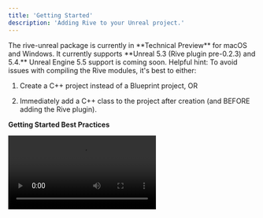 ```yaml
---
title: 'Getting Started'
description: 'Adding Rive to your Unreal project.'
---
```


<Note>
  The rive-unreal package is currently in **Technical Preview** for macOS and Windows. It currently supports **Unreal 5.3 (Rive plugin pre-0.2.3) and 5.4.** Unreal Engine 5.5 support is coming soon.
</Note>

<Tip>
  Helpful hint: To avoid issues with compiling the Rive modules, it's best to either:

  1. Create a C++ project instead of a Blueprint project, OR&#x20;

  2. Immediately add a C++ class to the project after creation (and BEFORE adding the Rive plugin).
</Tip>

**Getting Started Best Practices**

<video controls className="w-full aspect-video" src="https://ucarecdn.com/a320730a-abb9-48cc-b945-7fb4ad65767c/" />

## Build requirements

Specific platform dependencies and build tools are needed to compile the Rive plugin.

<Note>
  These steps are only a temporary requirement before the plugin is distributed through **Fab**.
</Note>

### Unreal Version

* Install 

  *UE 5.3.2 or above*

   \- 

  [Epic Games Launcher.](https://store.epicgames.com/en-US/download)

* Ensure that 

  *5.3.2 or above*

   is set as the current version:

  ![Image](https://ucarecdn.com/c75a2b18-7208-4b28-bfef-a998a9a0bf08/)

* Ensure 

  **Engine Source**

   is checked from the 

  **Options**

   launcher shown above:

  ![Image](https://ucarecdn.com/50bf5981-f34a-43cd-b149-09a84bb8b49b/)

<Note>
  Work is underway to support newer (and older) versions of Unreal. If you require a specific version of Unreal to be supported, please reach out to us on our [support channel](https://rive.atlassian.net/servicedesk/customer/portals).
</Note>

### MacOS

The plugin should work on M-Series chips and Intel. *Please* [file an issue on Github](https://github.com/rive-app/rive-unreal/issues) *if you're encountering difficulties and share you environment details.*

**Steps:**

* [Install XCode ](https://developer.apple.com/xcode/)

  for MacOS.

### Windows

<Note>
  At the moment Rive-Unreal supports DX11 and DX12 on Windows. Vulkan support is in progress.
</Note>

**Steps:**

1. [Install Visual Studio](https://visualstudio.microsoft.com/)

    for Windows.

2. Follow 

   [these instructions](https://dev.epicgames.com/documentation/en-us/unreal-engine/setting-up-visual-studio-development-environment-for-cplusplus-projects-in-unreal-engine?application_version=5.3)

    for setting up Visual Studio for Unreal development.

3. Ensure your project 

   [RHI is set to DirectX 11:](https://dev.epicgames.com/community/learning/tutorials/aqV9/render-hardware-interface-rhi)

   ![Image](https://ucarecdn.com/67796611-16cd-43f6-ae84-1990a793dcb0/)

**Debug steps**:

Follow these additional steps if you're encountering issues building.

* For the 

  **Visual Studio Installer**

   within the 

  **Game development with C++**

   section, be sure to also check:

  * Unreal Engine installer

  * Unreal Engine Test Adapter

  * Unreal Engine uproject support (Preview)

* Ensure Visual Studio and toolchains are updated to the latest versions.

* Ensure you're using a supported version of MSVC. You may run into Windows Toolchain issues, for example:

<Note>
  *"UnrealBuildTool has banned the MSVC 14.39.33519-14.39.99999 toolchains due to compiler issues. Please install a different toolchain such as 14.38.33130 by opening the generated solution and installing recommended components or from the Visual Studio installer.*
</Note>

## Demo Project

To quickly experiment with rive-unreal, take a look at our [demos project](https://github.com/rive-app/rive-unreal-demos). This sample project demonstrates various Rive features and ways to render Rive content. The blueprint code provides additional instructions and comments on using Rive in Unreal.

**Follow these steps:**

1. Ensure you've completed the steps outlined in 

   **Build requirements**

    above.

2. Download the latest project from the Github.

3. Extract the project and run 

   **ShowDemo.uproject.**

4. Wait a bit until a popup appears, asking to build missing modules. Select 

   **yes.**

    Note that the names of the modules may differ from the image below. 

   ![Image](https://ucarecdn.com/4cf3df6f-9ce6-47d5-8368-8c51f3c7d995/)

5. It may take a while to open the project the first time and appear as if nothing is happening. It shouldn't take longer than a few minutes.

6. Play the 

   **MainMenu**

    level (

   `/Content/Levels/MainMenu/LV_MainMenu.umap`

   ).

**Debug steps**:

* See the debug steps in 

  **Build requirements.**

* If you encounter difficulties compiling, please 

  [report the issue on our Github.](https://github.com/rive-app/rive-unreal/issues)

## Add Rive to an existing project

<Note>
  We plan to distribute the Rive Unreal plugin as a free asset on Fab. Until then, the following steps are needed to add Rive to an existing project.
</Note>

**Steps:**

1. Ensure you've completed the steps outlined in 

   **Build requirements**

    above. Shut down the Unreal Editor if it is open.

2. Download the latest version of the plugin from the Github 

   [releases tab](https://github.com/rive-app/rive-unreal/releases)

    (named with a version number like 

   **Rive-X.Y.Z.zip**

   )

3. Extract the zip and copy the content to your Unreal project in the file system folder 

   `Your-Project-Name/Plugins/Rive/`

4. Open your project 

   *.uproject*

    file.

5. Wait a bit until a popup appears, asking to build missing modules. Select 

   **yes.**

6. It may take a while to open the project the first time and appear as if nothing is happening. It shouldn't take longer than a few minutes.

7. Once the project is open, ensure that the Rive plugin is enabled: 

   **Settings->Plugins**

    and search for 

   **Rive.**

   ![Image](https://ucarecdn.com/1e6d9667-d43b-4948-abd1-7735c25cbecb/)

Now you can add Rive content!

**Debug steps**:

* See the debug steps in 

  **Build requirements.**

* For Windows, ensure the RHI is set to 

  **DirectX 11.**

* If you encounter difficulties compiling, please 

  [report the issue on our Github.](https://github.com/rive-app/rive-unreal/issues)

## Adding a Rive file to Unreal

See our documentation on [Exporting](../../editor/exporting/exporting-for-runtime) real-time content.

Once you have a `.riv` file, you can simply drag it into the Unreal asset panel, which will automatically create a **RiveFile** object, a Rive**TextureObject**, and a **Widget Blueprint**. On our [Community Page](https://rive.app/community/files/), you can find Rive content that can be remixed and used in your project. 

See the following sections on using the **RiveFile** object.